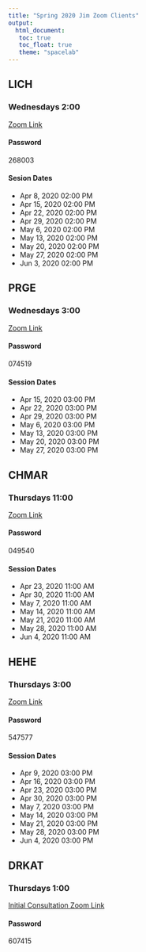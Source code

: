 ```yaml
---
title: "Spring 2020 Jim Zoom Clients"
output: 
  html_document:
   toc: true
   toc_float: true
   theme: "spacelab"
---
```


## LICH
### Wednesdays 2:00
[Zoom Link](https://zoom.us/j/600116955?pwd=SlM0cU13dnZtcDR6dkRXakRvRC9rdz09)

#### Password
268003

#### Sesion Dates
* Apr 8, 2020 02:00 PM
* Apr 15, 2020 02:00 PM
* Apr 22, 2020 02:00 PM
* Apr 29, 2020 02:00 PM
* May 6, 2020 02:00 PM
* May 13, 2020 02:00 PM
* May 20, 2020 02:00 PM
* May 27, 2020 02:00 PM
* Jun 3, 2020 02:00 PM



## PRGE
### Wednesdays 3:00
[Zoom Link](https://zoom.us/j/129589622?pwd=SlY3RWRzQlVVQk1KbHpneDlneS8yUT09)

#### Password
074519

#### Session Dates
* Apr 15, 2020 03:00 PM
* Apr 22, 2020 03:00 PM
* Apr 29, 2020 03:00 PM
* May 6, 2020 03:00 PM
* May 13, 2020 03:00 PM
* May 20, 2020 03:00 PM
* May 27, 2020 03:00 PM



## CHMAR
### Thursdays 11:00
[Zoom Link](https://zoom.us/j/98802116060?pwd=OFpqZmFaUlFaWWJwbW9wZFdjMUp5dz09)

#### Password
049540

#### Session Dates 
* Apr 23, 2020 11:00 AM
* Apr 30, 2020 11:00 AM
* May 7, 2020 11:00 AM
* May 14, 2020 11:00 AM
* May 21, 2020 11:00 AM
* May 28, 2020 11:00 AM
* Jun 4, 2020 11:00 AM



## HEHE
### Thursdays 3:00
[Zoom Link](https://zoom.us/j/109660826?pwd=Z0JSNjVCTkNZU3doenNUK3NCQ1RCUT09)

#### Password
547577

#### Session Dates
* Apr 9, 2020 03:00 PM
* Apr 16, 2020 03:00 PM
* Apr 23, 2020 03:00 PM
* Apr 30, 2020 03:00 PM
* May 7, 2020 03:00 PM
* May 14, 2020 03:00 PM
* May 21, 2020 03:00 PM
* May 28, 2020 03:00 PM
* Jun 4, 2020 03:00 PM



## DRKAT 
### Thursdays 1:00 
[Initial Consultation Zoom Link](https://zoom.us/j/126729794?pwd=ZHRpcUo4dm0raS8vdkZkWXltWjVZQT09)

#### Password
607415
